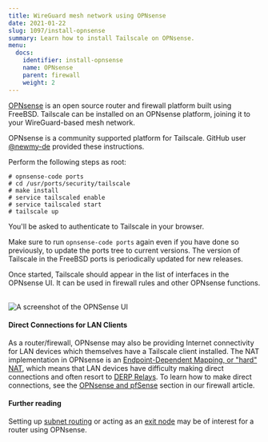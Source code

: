 ```yaml
---
title: WireGuard mesh network using OPNsense
date: 2021-01-22
slug: 1097/install-opnsense
summary: Learn how to install Tailscale on OPNsense.
menu:
  docs:
    identifier: install-opnsense
    name: OPNsense
    parent: firewall
    weight: 2
---
```


[OPNsense](https://opnsense.org/) is an open source router and
firewall platform built using FreeBSD. Tailscale can be installed on
an OPNsense platform, joining it to your WireGuard-based mesh network.

OPNsense is a community supported platform for Tailscale. GitHub user
[@newmy-de](https://github.com/newmy-de) provided these instructions.

Perform the following steps as root:

```
# opnsense-code ports
# cd /usr/ports/security/tailscale
# make install
# service tailscaled enable
# service tailscaled start
# tailscale up
```

You'll be asked to authenticate to Tailscale in your browser.

Make sure to run `opnsense-code ports` again even if you have
done so previously, to update the ports tree to current versions. The
version of Tailscale in the FreeBSD ports is periodically updated for new releases.

Once started, Tailscale should appear in the list of interfaces in the
OPNsense UI. It can be used in firewall rules and other OPNsense
functions.

<br />
<Image
  src="/images/solutions/install-opnsense/opnsense.png"
  alt="A screenshot of the OPNSense UI"
  width={800}
  height={395}
/>

#### Direct Connections for LAN Clients

As a router/firewall, OPNsense may also be providing Internet connectivity for LAN
devices which themselves have a Tailscale client installed. The NAT implementation
in OPNsense is an
[Endpoint-Dependent Mapping, or "hard" NAT](/blog/how-nat-traversal-works/),
which means that LAN devices have difficulty making direct connections and often resort to
[DERP Relays](/kb/1232/derp-servers/). To learn how to make direct connections, see the
[OPNsense and pfSense](/kb/1181/firewalls/#opnsense-and-pfsense) section in our firewall article.

#### Further reading

Setting up [subnet routing](/kb/1019/subnets/) or acting as an [exit node](/kb/1103/exit-nodes/) may be of interest for a router using OPNsense.
